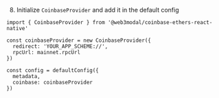 8. Initialize `CoinbaseProvider` and add it in the default config

```tsx
import { CoinbaseProvider } from '@web3modal/coinbase-ethers-react-native'

const coinbaseProvider = new CoinbaseProvider({
  redirect: 'YOUR_APP_SCHEME://',
  rpcUrl: mainnet.rpcUrl
})

const config = defaultConfig({
  metadata,
  coinbase: coinbaseProvider
})
```
